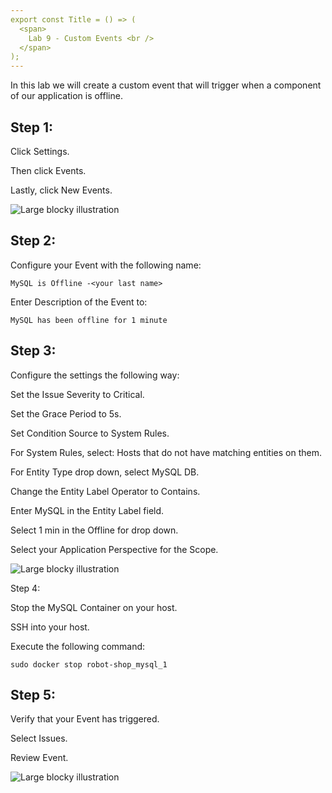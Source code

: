 ```yaml
---
export const Title = () => (
  <span>
    Lab 9 - Custom Events <br />
  </span>
);
---
```

In this lab we will create a custom event that will trigger when a component of our application is offline. 

## Step 1: 

Click Settings. 

Then click Events. 

Lastly, click New Events. 

![Large blocky illustration](images/lab9.1.png)

## Step 2:

Configure your Event with the following name: 

```
MySQL is Offline -<your last name> 
```

Enter Description of the Event to:  

```
MySQL has been offline for 1 minute  
```

## Step 3: 
Configure the settings the following way: 

Set the Issue Severity to Critical. 

Set the Grace Period to 5s. 

Set Condition Source to System Rules. 

For System Rules, select: Hosts that do not have matching entities on them. 

For Entity Type drop down, select MySQL DB. 

Change the Entity Label Operator to Contains. 

Enter MySQL in the Entity Label field. 

Select 1 min in the Offline for drop down. 

Select your Application Perspective for the Scope. 

![Large blocky illustration](images/9.2.png)

Step 4: 

Stop the MySQL Container on your host. 

SSH into your host. 

Execute the following command: 

```
sudo docker stop robot-shop_mysql_1 
```

## Step 5: 

Verify that your Event has triggered. 

Select Issues. 

Review Event. 

![Large blocky illustration](images/lab9.3.png)

